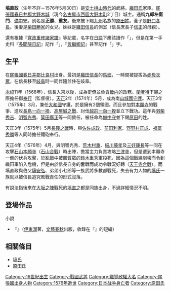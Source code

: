 {{japanese|japanese=塙 直政|kana=ばん／はん／はなわ なおまさ|romaji=Ban / Han / Hanawa Naomasa}}
'''塙直政'''（生年不詳－1576年5月30日）是[[安土桃山時代|安土桃山時代]]的武將。[[織田氏|織田氏]]家臣。[[尾張國|尾張國]][[春日井郡|春日井郡]][[大野木城|大野木城]]（現今[[名古屋市|名古屋市]][[西區_(名古屋市)|西區]][[大野木町|大野木町]]2丁目）城主。通稱'''九郎左衛門'''、[[備中守|備中守]]。別名是'''正勝'''、'''重友'''。後來被下賜[[九州_(日本)|九州]]名族的[[原田氏|原田姓]]。養子是[[野口冬長|野口冬長]]。後妻是[[柴田勝家|柴田勝家]]的女兒。妹妹是[[織田信長|織田信長]]的側室（信長庶長子[[織田信正|信正]]的母親）。

還有根據『[[寛政重修諸家譜|寛政重修諸家譜]]』等記載，名字在[[日語|日語]]下應該讀作「{{lang|ja|はなわ}}」，但是在第一手史料『[[多聞院日記|多聞院日記]]』記作「{{lang|ja|ハン}}」，『[[言繼卿記|言繼卿記]]』甚至記作「{{lang|ja|伴}}」字。

== 生平 ==
在[[尾張國|尾張國]][[春日井郡|春日井郡]][[比良村|比良村]]出身。最初是[[織田信長|織田信長]]的[[馬廻|馬廻]]，一時間被提拔為[[赤母衣眾|赤母衣眾]]，在信長移至[[岐阜城|岐阜]]時一同伴隨並住在岐阜。

[[永祿|永祿]]11年（1568年），信長入京以後，成為吏僚並負責[[畿内|畿内]]的政務。[[蘭奢待|蘭奢待]]下賜之際擔任御[[奉行|奉行]]（監督役）。[[天正_(日本)|天正]]2年（1574年）5月，成為南[[山城國|山城國]][[守護|守護]]。天正3年（1575年）3月，兼任[[大和國|大和國]]守護，於是擁有2個領國。而且參加對[[本願寺|本願寺]]的戰爭、進攻[[長島一向一揆|長島一向一揆]]、[[高屋城之戰|高屋城之戰]]、討伐[[越前一向一揆|越前一向一揆]]並立下戰功。這年與[[羽柴秀吉|羽柴秀吉]]、[[明智光秀|明智光秀]]、[[簗田廣正|簗田廣正]]等一同敘任，被任命為[[備中守|備中守]]並下賜[[原田氏|原田]]的姓。

天正3年（1575年）5月[[長篠之戰|長篠之戰]]時，與[[佐佐成政|佐佐成政]]、[[前田利家|前田利家]]、[[野野村正成|野野村正成]]、[[福富秀勝|福富秀勝]]等人同時擔任鐵砲奉行。

天正4年（1576年）4月，與明智光秀、[[荒木村重|荒木村重]]、[[細川藤孝|細川藤孝]]及[[三好康長|三好康長]]等一同在攻擊[[石山本願寺|石山本願寺]]（[[石山合戰|石山合戰]]）時出陣，擔當主力負責攻略[[三津寺|三津寺]]，但是遭到本願寺一側的伏兵攻擊，於亂戰中被[[雜賀眾|雜賀眾]]的[[鈴木重秀|鈴木重秀]]軍殺死，因為這個戰線崩壊而令到織田軍陷入危機，但是由於信長自身的奮戰而成功令戰況好轉（[[天王寺之戰_(1576年)|天王寺合戰]]）。而塙直政與伯父[[塙安弘|塙安弘]]、弟弟小七郎等一族武將多數都戰死，失去有力人物的[[塙氏|塙氏]]一族就以被信長追究敗戰責任的形式沒落。

有說法指後來在[[大坂之陣|大坂之陣]]戰死的[[塙直之|塙直之]]都是同族出身，不過詳細情況不明。

== 登場作品 ==
;小說
*『{{lang|ja|毒を食らわば}}』（[[伊東潤|伊東潤]]著，[[文藝春秋|文藝春秋]]出版，收錄在『{{lang|ja|王になろうとした男}}』的短編）

== 相關條目 ==
*[[塙氏|塙氏]]
*[[原田氏|原田氏]]

[[Category:16世紀出生|Category:16世紀出生]]
[[Category:戰國武將|Category:戰國武將]]
[[Category:織豐政權大名|Category:織豐政權大名]]
[[Category:尾張國出身人物|Category:尾張國出身人物]]
[[Category:1576年逝世|Category:1576年逝世]]
[[Category:日本战争身亡者|Category:日本战争身亡者]]
[[Category:原田氏|Category:原田氏]]